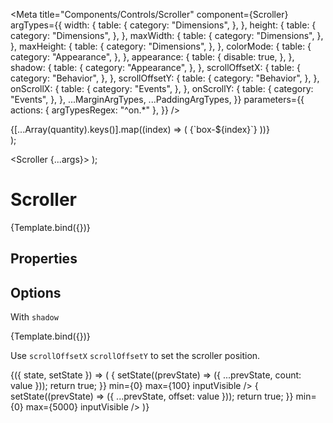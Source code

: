 
<Meta
  title="Components/Controls/Scroller"
  component={Scroller}
  argTypes={{
    width: {
      table: {
        category: "Dimensions",
      },
    },
    height: {
      table: {
        category: "Dimensions",
      },
    },
    maxWidth: {
      table: {
        category: "Dimensions",
      },
    },
    maxHeight: {
      table: {
        category: "Dimensions",
      },
    },
    colorMode: {
      table: {
        category: "Appearance",
      },
    },
    appearance: {
      table: {
        disable: true,
      },
    },
    shadow: {
      table: {
        category: "Appearance",
      },
    },
    scrollOffsetX: {
      table: {
        category: "Behavior",
      },
    },
    scrollOffsetY: {
      table: {
        category: "Behavior",
      },
    },
    onScrollX: {
      table: {
        category: "Events",
      },
    },
    onScrollY: {
      table: {
        category: "Events",
      },
    },
    ...MarginArgTypes,
    ...PaddingArgTypes,
  }}
  parameters={{
    actions: { argTypesRegex: "^on.*" },
  }}
/>

  <div>
    {[...Array(quantity).keys()].map((index) => (
      <Card
        key={`box-${index}`}
        interactive
        inline
        margin={6}
        width={250}
        height={150}
        verticalAlignment="center"
        horizontalAlignment="center">
        <Text>{`box-${index}`}</Text>
      </Card>
    ))}
  </div>
);

  <Scroller {...args}>
    <ScrollerContent />
  </Scroller>
);

# Scroller

<Description of={Scroller} />

<Canvas withSource="none">
  <Story name="Basic" args={{ height: 500, width: 530 }}>
    {Template.bind({})}
  </Story>
</Canvas>

## Properties

<ArgsTable story="Basic" />

## Options

With `shadow`

<Canvas withSource="none">
  <Story name="Shadow" args={{ height: 500, width: 530, shadow: true }}>
    {Template.bind({})}
  </Story>
</Canvas>

Use `scrollOffsetX` `scrollOffsetY` to set the scroller position.

<Canvas>
  <Story name="Dynamic">
    <StateManager initialValue={{ count: 20, offset: 0 }}>
      {({ state, setState }) => (
        <Pane height={600}>
          <InputSlider
            marginTop={48}
            marginRight={24}
            marginLeft={24}
            value={state.count}
            onChange={(value) => {
              setState((prevState) => ({ ...prevState, count: value }));
              return true;
            }}
            min={0}
            max={100}
            inputVisible
          />
          <InputSlider
            marginTop={48}
            marginRight={24}
            marginBottom={48}
            marginLeft={24}
            value={state.offset}
            onChange={(value) => {
              setState((prevState) => ({ ...prevState, offset: value }));
              return true;
            }}
            min={0}
            max={5000}
            inputVisible
          />
          <Scroller height={500} shadow scrollOffsetY={state.offset}>
            <ScrollerContent quantity={state.count} />
          </Scroller>
        </Pane>
      )}
    </StateManager>
  </Story>
</Canvas>
